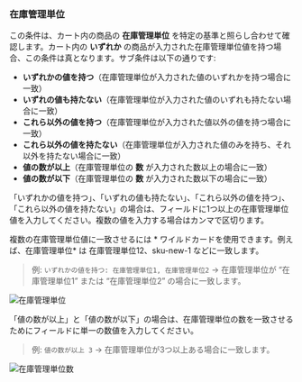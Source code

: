 ### 在庫管理単位

この条件は、カート内の商品の **在庫管理単位** を特定の基準と照らし合わせて確認します。カート内の **いずれか** の商品が入力された在庫管理単位値を持つ場合、この条件は真となります。サブ条件は以下の通りです:  

- **いずれかの値を持つ**（在庫管理単位が入力された値のいずれかを持つ場合に一致）  
- **いずれの値も持たない**（在庫管理単位が入力された値のいずれも持たない場合に一致）  
- **これら以外の値を持つ**（在庫管理単位が入力された値以外の値を持つ場合に一致）  
- **これら以外の値を持たない**（在庫管理単位が入力された値のみを持ち、それ以外を持たない場合に一致）  
- **値の数が以上**（在庫管理単位の **数** が入力された数以上の場合に一致）  
- **値の数が以下**（在庫管理単位の **数** が入力された数以下の場合に一致）  

「いずれかの値を持つ」、「いずれの値も持たない」、「これら以外の値を持つ」、「これら以外の値を持たない」の場合は、フィールドに1つ以上の在庫管理単位値を入力してください。複数の値を入力する場合はカンマで区切ります。  

<Note>  
複数の在庫管理単位値に一致させるには * ワイルドカードを使用できます。例えば、在庫管理単位* は 在庫管理単位12、sku-new-1 などに一致します。  
</Note>  

> 例: `いずれかの値を持つ: 在庫管理単位1, 在庫管理単位2` → 在庫管理単位が “在庫管理単位1” または “在庫管理単位2” の場合に一致します。  

<img src="/images/essentials/condition-sets/skus.webp" alt="在庫管理単位" />  

「値の数が以上」と「値の数が以下」の場合は、在庫管理単位の数を一致させるためにフィールドに単一の数値を入力してください。  

> 例: `値の数が以上 3` → 在庫管理単位が3つ以上ある場合に一致します。  

<img src="/images/essentials/condition-sets/count-sku.webp" alt="在庫管理単位数" />
